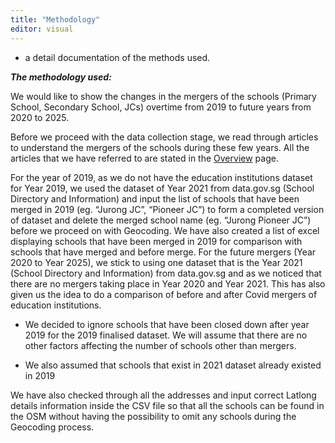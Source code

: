 ```yaml
---
title: "Methodology"
editor: visual
---
```


-   a detail documentation of the methods used.

***The methodology used:***

We would like to show the changes in the mergers of the schools (Primary School, Secondary School, JCs) overtime from 2019 to future years from 2020 to 2025.

Before we proceed with the data collection stage, we read through articles to understand the mergers of the schools during these few years. All the articles that we have referred to are stated in the [Overview](http://localhost:7684/overview.html) page.

For the year of 2019, as we do not have the education institutions dataset for Year 2019, we used the dataset of Year 2021 from data.gov.sg (School Directory and Information) and input the list of schools that have been merged in 2019 (eg. "Jurong JC", "Pioneer JC") to form a completed version of dataset and delete the merged school name (eg. "Jurong Pioneer JC") before we proceed on with Geocoding. We have also created a list of excel displaying schools that have been merged in 2019 for comparison with schools that have merged and before merge. For the future mergers (Year 2020 to Year 2025), we stick to using one dataset that is the Year 2021 (School Directory and Information) from data.gov.sg and as we noticed that there are no mergers taking place in Year 2020 and Year 2021. This has also given us the idea to do a comparison of before and after Covid mergers of education institutions.

-   We decided to ignore schools that have been closed down after year 2019 for the 2019 finalised dataset. We will assume that there are no other factors affecting the number of schools other than mergers.

-   We also assumed that schools that exist in 2021 dataset already existed in 2019

We have also checked through all the addresses and input correct Latlong details information inside the CSV file so that all the schools can be found in the OSM without having the possibility to omit any schools during the Geocoding process.
